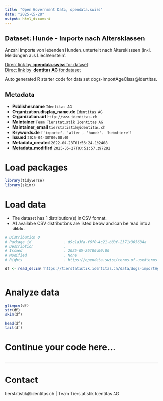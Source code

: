 ```yaml
---
title: "Open Government Data, opendata.swiss"
date: "2025-05-28"
output: html_document
---
```


## Dataset: Hunde - Importe nach Altersklassen

Anzahl Importe von lebenden Hunden, unterteilt nach Altersklassen (inkl. Meldungen aus Liechtenstein).

[Direct link by **opendata.swiss** for dataset](https://opendata.swiss/de/dataset/hunde-importe-nach-altersklassen)<br>
[Direct link by **Identitas AG** for dataset](https://tierstatistik.identitas.ch/)

Auto generated R starter code for data set dogs-importAgeClass@identitas.

## Metadata

- **Publisher.name** `Identitas AG`
- **Organization.display_name.de** `Identitas AG`
- **Organization.url** `http://www.identitas.ch`
- **Maintainer** `Team Tierstatistik Identitas AG`
- **Maintainer_email** `tierstatistik@identitas.ch`
- **Keywords.de** `['importe', 'alter', 'hunde', 'heimtiere']`
- **Issued** `2025-04-30T00:00:00`
- **Metadata_created** `2022-06-28T01:56:24.192408`
- **Metadata_modified** `2025-05-27T03:51:57.297292`


# Load packages

```r

library(tidyverse)
library(skimr)

```

# Load data

-   The dataset has 1 distribution(s) in CSV format.
-   All available CSV distributions are listed below and can be read into a tibble.

```r

# Distribution 0
# Package_id               : d9c1a3fa-f6f0-4c21-b80f-2371c305634a
# Description              : 
# Issued                   : 2025-05-26T00:00:00
# Modified                 : None
# Rights                   : https://opendata.swiss/terms-of-use#terms_by

df <- read_delim('https://tierstatistik.identitas.ch/data/dogs-importAgeClass.csv')



```

# Analyze data

```r

glimpse(df)
str(df)
skim(df)

head(df)
tail(df)

```

# Continue your code here...

```r

```

------------------------------------------------------------------------

# Contact

tierstatistik@identitas.ch | Team Tierstatistik Identitas AG
